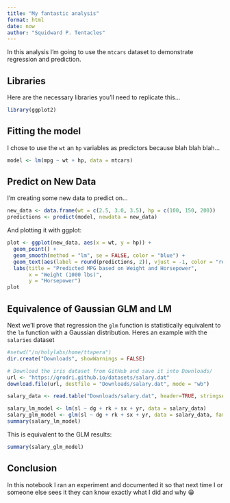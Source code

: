 ```yaml
---
title: "My fantastic analysis"
format: html
date: now
author: "Squidward P. Tentacles"
---
```


In this analysis I'm going to use the `mtcars` dataset to
demonstrate regression and prediction.

## Libraries

Here are the necessary libraries you'll need to replicate this...

```r
library(ggplot2)
```

## Fitting the model

I chose to use the `wt` an `hp` variables as predictors because blah blah blah...

```r
model <- lm(mpg ~ wt + hp, data = mtcars)
```

## Predict on New Data

I'm creating some new data to predict on...

```r
new_data <- data.frame(wt = c(2.5, 3.0, 3.5), hp = c(100, 150, 200))
predictions <- predict(model, newdata = new_data)
```

And plotting it with ggplot:
```r
plot <- ggplot(new_data, aes(x = wt, y = hp)) +
  geom_point() +
  geom_smooth(method = "lm", se = FALSE, color = "blue") +
  geom_text(aes(label = round(predictions, 2)), vjust = -1, color = "red") +
  labs(title = "Predicted MPG based on Weight and Horsepower",
       x = "Weight (1000 lbs)",
       y = "Horsepower")
plot
```

## Equivalence of Gaussian GLM and LM 

Next we'll prove that regression the `glm` function is statistically equivalent to the `lm` function with a Gaussian distribution. Heres an example with the `salaries` dataset

```r
#setwd("/n/holylabs/home/ttapera")
dir.create("Downloads", showWarnings = FALSE)

# Download the iris dataset from GitHub and save it into Downloads/
url <- "https://grodri.github.io/datasets/salary.dat"
download.file(url, destfile = "Downloads/salary.dat", mode = "wb")
```

```r
salary_data <- read.table("Downloads/salary.dat", header=TRUE, stringsAsFactors = TRUE)

salary_lm_model <- lm(sl ~ dg + rk + sx + yr, data = salary_data)
salary_glm_model <- glm(sl ~ dg + rk + sx + yr, data = salary_data, family="gaussian")
summary(salary_lm_model)
```

This is equivalent to the GLM results:

```r
summary(salary_glm_model)
```


## Conclusion

In this notebook I ran an experiment and documented it so that next time
I or someone else sees it they can know exactly what I did
and why 😁
